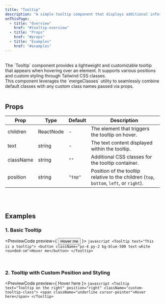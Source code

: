 ```yaml
---
title: "Tooltip"
description: "A simple tooltip component that displays additional information on hover."
onThisPage:
  - title: "Overview"
    href: "#tooltip-overview"
  - title: "Props"
    href: "#props"
  - title: "Examples"
    href: "#examples"
---
```


<div id="tooltip-overview" />

<Divider />

<br/>

<div>
    The `Tooltip` component provides a lightweight and customizable tooltip that appears when hovering over an element. It supports various positions and custom styling through Tailwind CSS classes.
</div>

<Info>
    This component leverages the `mergeClasses` utility to seamlessly combine default classes with any custom class names passed via props.
</Info>

<br/>
<Divider />
<br/>

<div id="props" />

## Props

| **Prop**   | **Type**    | **Default** | **Description**                                                               |
|------------|-------------|-------------|-------------------------------------------------------------------------------|
| children   | ReactNode   | -           | The element that triggers the tooltip on hover.                             |
| text       | string      | -           | The text content displayed within the tooltip.                              |
| className  | string      | `""`        | Additional CSS classes for the tooltip container.                           |
| position   | string      | `"top"`     | Position of the tooltip relative to the children (`top`, `bottom`, `left`, or `right`). |

<br/>
<Divider />
<br/>

<div id="examples" />

## Examples

### 1. Basic Tooltip

<PreviewCode preview={
    <Tooltip text="This is a tooltip">
        <button className="px-4 py-2 bg-blue-500 text-white rounded-sm">Hover me</button>
    </Tooltip>
}>
    ```javascript
    <Tooltip text="This is a tooltip">
        <button className="px-4 py-2 bg-blue-500 text-white rounded-sm">Hover me</button>
    </Tooltip>
    ```
</PreviewCode>

<br />

### 2. Tooltip with Custom Position and Styling

<PreviewCode preview={
    <Tooltip text="Tooltip on the right" position="right" className="custom-tooltip-class">
        <span className="underline cursor-pointer">Hover here</span>
    </Tooltip>
}>
    ```javascript
    <Tooltip text="Tooltip on the right" position="right" className="custom-tooltip-class">
        <span className="underline cursor-pointer">Hover here</span>
    </Tooltip>
    ```
</PreviewCode>

<br />
<br />
